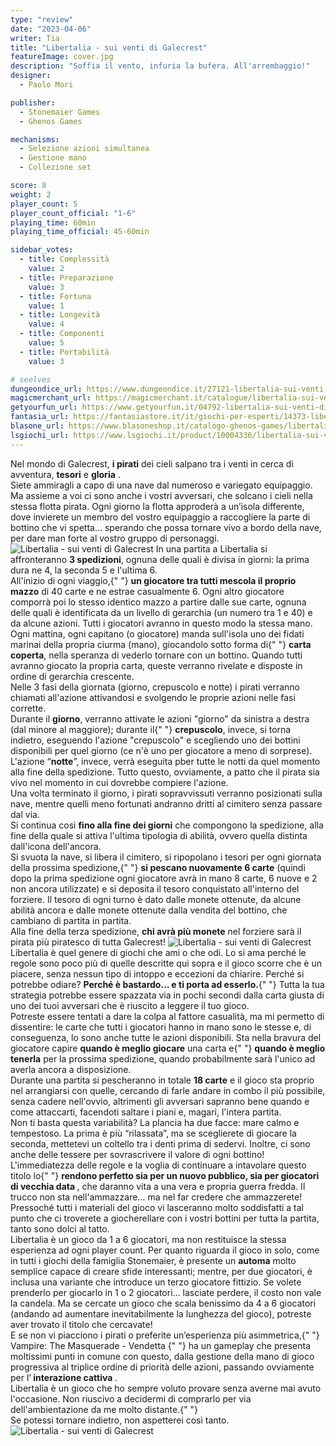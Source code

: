 ```yaml
---
type: "review"
date: "2023-04-06"
writer: Tia
title: "Libertalia - sui venti di Galecrest"
featureImage: cover.jpg
description: "Soffia il vento, infuria la bufera. All'arrembaggio!"
designer:
  - Paolo Mori

publisher:
  - Stonemaier Games
  - Ghenos Games

mechanisms:
  - Selezione azioni simultanea
  - Gestione mano
  - Collezione set

score: 8
weight: 2
player_count: 5
player_count_official: "1-6"
playing_time: 60min
playing_time_official: 45-60min

sidebar_votes:
  - title: Complessità
    value: 2
  - title: Preparazione
    value: 3
  - title: Fortuna
    value: 1
  - title: Longevità
    value: 4
  - title: Componenti
    value: 5
  - title: Portabilità
    value: 3

# seelves
dungeondice_url: https://www.dungeondice.it/27121-libertalia-sui-venti-di-galecrest.html
magicmerchant_url: https://magicmerchant.it/catalogue/libertalia-sui-venti-di-galecrest-59910/
getyourfun_url: https://www.getyourfun.it/04792-libertalia-sui-venti-di-galecrest-giochi-di-carte.html
fantasia_url: https://fantasiastore.it/it/giochi-per-esperti/14373-libertalia-sui-venti-di-galecrest.html
blasone_url: https://www.blasoneshop.it/catalogo-ghenos-games/libertalia-sui-venti-di-galecrest-74-1392
lsgiochi_url: https://www.lsgiochi.it/product/10004336/libertalia-sui-venti-di-galecrest
---
```


<Setting>
  Nel mondo di Galecrest, <strong>i pirati</strong> dei cieli salpano tra i
  venti in cerca di avventura, <strong>tesori</strong> e <strong>gloria</strong>
  .<br />
  Siete ammiragli a capo di una nave dal numeroso e variegato equipaggio. Ma
  assieme a voi ci sono anche i vostri avversari, che solcano i cieli nella
  stessa flotta pirata. Ogni giorno la flotta approderà a un’isola differente,
  dove invierete un membro del vostro equipaggio a raccogliere la parte di
  bottino che vi spetta… sperando che possa tornare vivo a bordo della nave, per
  dare man forte al vostro gruppo di personaggi.
</Setting>

<img src="./game1.jpg" alt="Libertalia - sui venti di Galecrest" />

<Rules>
  In una partita a Libertalia si affronteranno <strong>3 spedizioni</strong>,
  ognuna delle quali è divisa in giorni: la prima dura ne 4, la seconda 5 e
  l'ultima 6.
  <br />
  All'inizio di ogni viaggio,{" "}
  <strong>un giocatore tra tutti mescola il proprio mazzo</strong> di 40 carte e
  ne estrae casualmente 6. Ogni altro giocatore comporrà poi lo stesso identico
  mazzo a partire dalle sue carte, ognuna delle quali è identificata da un
  livello di gerarchia (un numero tra 1 e 40) e da alcune azioni. Tutti i
  giocatori avranno in questo modo la stessa mano.
  <br />
  Ogni mattina, ogni capitano (o giocatore) manda sull'isola uno dei fidati
  marinai della propria ciurma (mano), giocandolo sotto forma di{" "}
  <strong>carta coperta</strong>, nella speranza di vederlo tornare con un
  bottino. Quando tutti avranno giocato la propria carta, queste verranno
  rivelate e disposte in ordine di gerarchia crescente.
  <br />
  Nelle 3 fasi della giornata (giorno, crepuscolo e notte) i pirati verranno
  chiamati all'azione attivandosi e svolgendo le proprie azioni nelle fasi
  corrette.
  <br />
  Durante il <strong>giorno</strong>, verranno attivate le azioni "giorno" da
  sinistra a destra (dal minore al maggiore); durante il{" "}
  <strong>crepuscolo</strong>, invece, si torna indietro, eseguendo l'azione
  "crepuscolo" e scegliendo uno dei bottini disponibili per quel giorno (ce n'è
  uno per giocatore a meno di sorprese). L'azione “<strong>notte</strong>”,
  invece, verrà eseguita pber tutte le notti da quel momento alla fine della
  spedizione. Tutto questo, ovviamente, a patto che il pirata sia vivo nel
  momento in cui dovrebbe compiere l'azione.
  <br />
  Una volta terminato il giorno, i pirati sopravvissuti verranno posizionati
  sulla nave, mentre quelli meno fortunati andranno dritti al cimitero senza
  passare dal via. <br />
  Si continua così <strong>fino alla fine dei giorni</strong> che compongono la spedizione,
  alla fine della quale si attiva l'ultima tipologia di abilità, ovvero quella distinta
  dall'icona dell'ancora. <br />
  Si svuota la nave, si libera il cimitero, si ripopolano i tesori per ogni
  giornata della prossima spedizione,{" "}
  <strong>si pescano nuovamente 6 carte</strong> (quindi dopo la prima
  spedizione ogni giocatore avrà in mano 8 carte, 6 nuove e 2 non ancora
  utilizzate) e si deposita il tesoro conquistato all'interno del forziere. Il
  tesoro di ogni turno è dato dalle monete ottenute, da alcune abilità ancora e
  dalle monete ottenute dalla vendita del bottino, che cambiano di partita in
  partita.
  <br />
  Alla fine della terza spedizione, <strong>chi avrà più monete</strong> nel
  forziere sarà il pirata più piratesco di tutta Galecrest!
</Rules>

<img src="./game2.jpg" alt="Libertalia - sui venti di Galecrest" />

<Feedback>
  Libertalia è quel genere di giochi che ami o che odi. Lo si ama perché le
  regole sono poco più di quelle descritte qui sopra e il gioco scorre che è un
  piacere, senza nessun tipo di intoppo e eccezioni da chiarire. Perché si
  potrebbe odiare? <strong>Perché è bastardo… e ti porta ad esserlo.</strong>{" "}
  Tutta la tua strategia potrebbe essere spazzata via in pochi secondi dalla
  carta giusta di uno dei tuoi avversari che è riuscito a leggere il tuo gioco.
  <br />
  Potreste essere tentati a dare la colpa al fattore casualità, ma mi permetto
  di dissentire: le carte che tutti i giocatori hanno in mano sono le stesse e,
  di conseguenza, lo sono anche tutte le azioni disponibili. Sta nella bravura
  del giocatore capire <strong>quando è meglio giocare</strong> una carta e{" "}
  <strong>quando è meglio tenerla</strong> per la prossima spedizione, quando
  probabilmente sarà l'unico ad averla ancora a disposizione.
  <br />
  Durante una partita si pescheranno in totale <strong>18 carte</strong> e il
  gioco sta proprio nel arrangiarsi con quelle, cercando di farle andare in
  combo il più possibile, senza cadere nell'ovvio, altrimenti gli avversari
  sapranno bene quando e come attaccarti, facendoti saltare i piani e, magari,
  l'intera partita.
  <br />
  Non ti basta questa variabilità? La plancia ha due facce: mare calmo e
  tempestoso. La prima è più “rilassata”, ma se sceglierete di giocare la
  seconda, mettetevi un coltello tra i denti prima di sedervi. Inoltre, ci sono
  anche delle tessere per sovrascrivere il valore di ogni bottino!
  <br />
  L'immediatezza delle regole e la voglia di continuare a intavolare questo
  titolo lo{" "}
  <strong>
    rendono perfetto sia per un nuovo pubblico, sia per giocatori di vecchia
    data
  </strong>
  , che daranno vita a una vera e propria guerra fredda. Il trucco non sta nell'ammazzare…
  ma nel far credere che ammazzerete! <br />
  Pressoché tutti i materiali del gioco vi lasceranno molto soddisfatti a tal
  punto che ci troverete a giocherellare con i vostri bottini per tutta la
  partita, tanto sono dolci al tatto. <br />
  Libertalia è un gioco da 1 a 6 giocatori, ma non restituisce la stessa esperienza
  ad ogni player count. Per quanto riguarda il gioco in solo, come in tutti i giochi
  della famiglia Stonemaier, è presente un <strong>automa</strong> molto semplice
  capace di creare sfide interessanti; mentre, per due giocatori, è inclusa una variante
  che introduce un terzo giocatore fittizio. Se volete prenderlo per giocarlo in
  1 o 2 giocatori… lasciate perdere, il costo non vale la candela. Ma se cercate
  un gioco che scala benissimo da 4 a 6 giocatori (andando ad aumentare inevitabilmente
  la lunghezza del gioco), potreste aver trovato il titolo che cercavate!
  <br />E se non vi piacciono i pirati o preferite un’esperienza più
  asimmetrica,{" "}
  <Link to="/reviews/vampiri-la-masquerade-vendetta">
    Vampire: The Masquerade - Vendetta
  </Link>{" "}
  ha un gameplay che presenta moltissimi punti in comune con questo, dalla
  <Link to="/mechanisms/gestione-mano">gestione della mano</Link> di gioco progressiva
  al triplice ordine di priorità delle azioni, passando ovviamente per l’<strong>
    interazione cattiva
  </strong>.
  <br />
  Libertalia è un gioco che ho sempre voluto provare senza averne mai avuto l'occasione.
  Non riuscivo a decidermi di comprarlo per via dell'ambientazione da me molto distante.{" "}
  <br />
  Se potessi tornare indietro, non aspetterei così tanto.
</Feedback>

<img src="./game3.jpg" alt="Libertalia - sui venti di Galecrest" />
